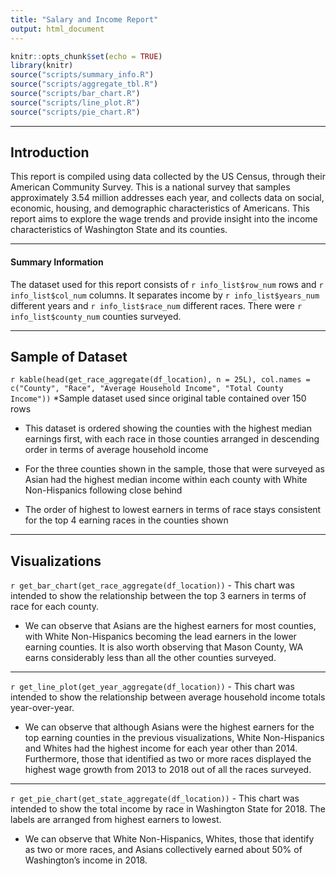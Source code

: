 ```yaml
---
title: "Salary and Income Report"
output: html_document
---
```


```r
knitr::opts_chunk$set(echo = TRUE)
library(knitr)
source("scripts/summary_info.R")
source("scripts/aggregate_tbl.R")
source("scripts/bar_chart.R")
source("scripts/line_plot.R")
source("scripts/pie_chart.R")
```
***
## Introduction

This report is compiled using data collected by the US Census, through their American Community Survey. This is a national survey that samples approximately 3.54 million addresses each year, and collects data on social, economic, housing, and demographic characteristics of Americans. This report aims to explore the wage trends and provide insight into the income characteristics of Washington State and its counties.

***
#### Summary Information
The dataset used for this report consists of `r info_list$row_num` rows and `r info_list$col_num` columns. It separates income by `r info_list$years_num` different years and `r info_list$race_num` different races. There were `r info_list$county_num` counties surveyed.

***
## Sample of Dataset

`r kable(head(get_race_aggregate(df_location), n = 25L), col.names = c("County", "Race", "Average Household Income", "Total County Income"))`
*Sample dataset used since original table contained over 150 rows

- This dataset is ordered showing the counties with the highest median earnings first, with each race in those counties arranged in descending order in terms of average household income

- For the three counties shown in the sample, those that were surveyed as Asian had the highest median income within each county with White Non-Hispanics following close behind

- The order of highest to lowest earners in terms of race stays consistent for the top 4 earning races in the counties shown

***
## Visualizations

`r get_bar_chart(get_race_aggregate(df_location))`
- This chart was intended to show the relationship between the top 3 earners in terms of race for each county.  
  
- We can observe that Asians are the highest earners for most counties, with White Non-Hispanics becoming the lead earners in the lower earning counties. It is also worth observing that Mason County, WA earns considerably less than all the other counties surveyed.

***
`r get_line_plot(get_year_aggregate(df_location))`
- This chart was intended to show the relationship between average household income totals year-over-year.

- We can observe that although Asians were the highest earners for the top earning counties in the previous visualizations, White Non-Hispanics and Whites had the highest income for each year other than 2014.  
Furthermore, those that identified as two or more races displayed the highest wage growth from 2013 to 2018 out of all the races surveyed.

***
`r get_pie_chart(get_state_aggregate(df_location))`
- This chart was intended to show the total income by race in Washington State for 2018. The labels are arranged from highest earners to lowest.

- We can observe that White Non-Hispanics, Whites, those that identify as two or more races, and Asians collectively earned about 50% of Washington's income in 2018. 